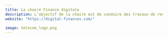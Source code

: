 ```yaml
---
title: La chaire Finance digitale 
description: L’objectif de la chaire est de conduire des travaux de recherche sur l’ensemble des innovations, de services, de produits ou d’organisations en lien avec le numérique, susceptibles de modifier le métier de l’intermédiaire financier. Elle est le fruit d'un partenariat entre Télécom Paris, l’université Paris II Panthéon-Assas, l’Institut Louis Bachelier, le Groupement des Cartes Bancaires (CB), la Caisse des Dépôts et l'Insee.
website: "https://digital-finances.com/"

image: telecom_logo.png
---
```



